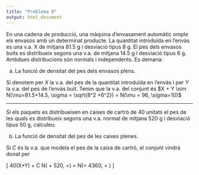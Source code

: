 ```yaml
---
title: "Problema 8"
output: html_document
---
```


En una cadena de producció, una màquina d’envasament automàtic omple els envasos amb un determinat producte. La quantitat introduïda en l'envàs es una v.a. X de mitjana 81.5 g i desviació tipus 8 g. El pes dels envasos buits es distribueix segons una v.a. de mitjana 14.5 g i desviació tipus 6 g. Ambdues distribucions són normals i independents. Es demana:


a) La funció de densitat del pes dels envasos plens.

Si denotem per $X$ la v.a. del pes de la quantitat introduïda en l'envàs i per $Y$ la v.a. del pes de l'envàs buit. Tenim que la v.a. del conjunt és $X + Y \sim N(\mu=81.5+14.5, \sigma = \sqrt{8^2 +6^2}) = N(\mu = 96, \sigma=10)$

----------------

Si els paquets es distribueixen en caixes de cartró de 40 unitats el pes de les quals es distribueix segons una v.a. normal de mitjana 520 g i desviació tipus 50 g, calculeu:

b) La funció de densitat del pes de les caixes plenes. 

Si $C$ és la v.a. que modela el pes de la caixa de cartró, el conjunt vindrà donat per

\[
40(X+Y) + C \sim N(\mu=40 \times 96 + 520, \sigma=\sqrt{40 \times 10^2 + 50^2}) = N(\mu = 4360, \sigma= \sqrt{6500})
\]